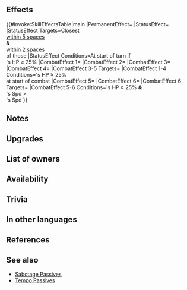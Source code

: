 {{Weapon Infobox
|tagid=SID_魔器スリマ
|intID=3899
|image=wep_ax142
|exclusive=0
|weaponType=Axe
|cost=300
|might=16
|range=1
|cooldown=-1
|effect=Accelerates Special trigger (cooldown count-1). At start of turn, if unit's HP ≥ 25%, inflicts Atk/Def-6 on closest foes and foes within 2 spaces of those foes through their next actions. At start of combat, if unit's HP ≥ 25%, grants Atk/Spd/Def/Res+5 to unit, inflicts Atk/Spd/Def/Res-X on foe (X = highest penalty on each stat between target and foes within 2 spaces of target; calculates each stat penalty independently), neutralizes effects that grant "Special cooldown charge +X" to foe or inflict "Special cooldown charge -X" on unit during combat, and also, if unit's Spd > foe's Spd, neutralizes effects that guarantee foe's follow-up attacks and effects that prevent unit's follow-up attacks during combat.
|required=Silver Axe
|refinePaths=default
|refineSP=350
|refineMedals=500
|refineStones=200
|properties=arcane,random_owner
}}
==Effects==
{{#invoke:SkillEffectsTable|main
|PermanentEffect={{Eft|Accelerates Special}}
|StatusEffect={{Eft|Penalties|Atk/Def|6}}
|StatusEffect Targets=Closest {{Tgt|Foes}}<br>[[within 5 spaces]]<br>'''&''' {{Tgt|Foes}}<br>[[within 2 spaces]]<br>of those {{Tgt|Foes}}
|StatusEffect Conditions=At start of turn if<br>{{Tgt|Unit}}'s HP ≥ 25%
|CombatEffect 1={{Eft|Temporary buffs|Atk/Spd/Def/Res|5}}
|CombatEffect 2={{Eft|Neutralize Guard}}
|CombatEffect 3={{Eft|Temporary debuffs|Atk/Spd/Def/Res|highest {{SEt|Penalties}}<br>on {{Tgt|Target Foe}} '''&''' {{Tgt|Foes}}<br>[[within 2 spaces]] of {{Tgt|Target Foe}}}}
|CombatEffect 4={{Eft|Neutralize Accelerate Charge}}
|CombatEffect 3-5 Targets={{Tgt|Foe}}
|CombatEffect 1-4 Conditions={{Tgt|Unit}}'s HP ≥ 25%<br>at start of combat
|CombatEffect 5={{Eft|Neutralize Guaranteed Follow-Ups}}
|CombatEffect 6={{Eft|Neutralize Prevent Follow-Ups}}
|CombatEffect 6 Targets={{Tgt|Unit}}
|CombatEffect 5-6 Conditions={{Tgt|Unit}}'s HP ≥ 25% '''&'''<br>{{Tgt|Unit}}'s Spd ><br>{{Tgt|Foe}}'s Spd
}}

==Notes==
{{Penalties}}
{{Temporary buffs}}
{{TemporaryDebufffromPenalty|source=the foe or foes within 2 spaces of foe}}
{{CooldownChargePlusNeutralization}}
{{CooldownChargeMinusNeutralization}}
{{Follow-up effect neutralization}}
==Upgrades==
{{Weapon Upgrade List}}
==List of owners==
{{Skill Hero List}}
{{NoInheritHeroes}}

==Availability==
{{PassiveFocusList}}
{{PassiveDistributionList}}
{{PassiveCombatManualList}}
==Trivia==
{{NorseMyth|name=Þrima|(Old Norse for "Fight") is a valkyrie.}}
==In other languages==
{{OtherLanguages
|japanese=魔器スリマ
|german=Arkane Þrima
|spanishEU=Þrima arcana
|spanishLA=Þrima arcana
|french=Þrima arcane
|italian=Þrima arcana
|chineseTW=魔器斯利瑪
|portuguese=Þrima arcano
}}

==References==
<references/>
==See also==
{{See also skills|cond=(Description LIKE '%at start of turn%inflicts%-%est%and foes within _ spaces of those foes%' OR Description LIKE '%between target and foes within 2 spaces of target%' OR Description LIKE '%foe within 2 spaces of target, including target%') AND Exclusive='1'}}
* [[Sabotage Passives]]
* [[Tempo Passives]]
{{Weapons Navbox}}